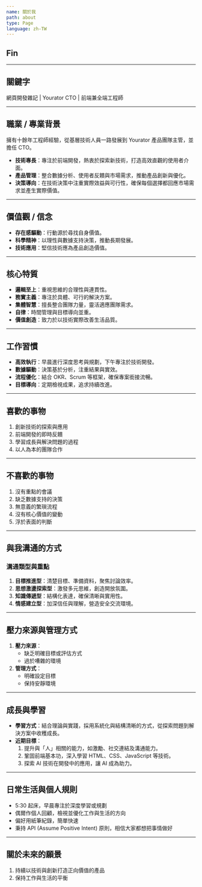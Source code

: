 ```yaml
---
name: 關於我
path: about
type: Page
language: zh-TW
---
```




## **Fin**

---

## **關鍵字**

網頁開發雜記 | Yourator CTO | 前端兼全端工程師

---

## **職業 / 專業背景**

擁有十餘年工程師經驗，從基層技術人員一路發展到 Yourator 產品團隊主管，並擔任 CTO。

- **技術專長**：專注於前端開發，熱衷於探索新技術，打造高效直觀的使用者介面。
- **產品管理**：整合數據分析、使用者反饋與市場需求，推動產品創新與優化。
- **決策導向**：在技術決策中注重實際效益與可行性，確保每個選擇都回應市場需求並產生實際價值。

---

## **價值觀 / 信念**

- **存在感驅動**：行動源於尋找自身價值。
- **科學精神**：以理性與數據支持決策，推動長期發展。
- **技術應用**：堅信技術應為產品創造價值。

---

## **核心特質**

- **邏輯至上**：重視思維的合理性與連貫性。
- **務實主義**：專注於具體、可行的解決方案。
- **集體智慧**：擅長整合團隊力量，靈活適應團隊需求。
- **自律**：時間管理與目標導向並重。
- **價值創造**：致力於以技術實際改善生活品質。

---

## **工作習慣**

- **高效執行**：早晨進行深度思考與規劃，下午專注於技術開發。
- **數據驅動**：決策基於分析，注重結果與實效。
- **流程優化**：結合 OKR、Scrum 等框架，確保專案銜接流暢。
- **目標導向**：定期檢視成果，追求持續改進。

---

## **喜歡的事物**

1. 創新技術的探索與應用
2. 前端開發的即時反饋
3. 學習成長與解決問題的過程
4. 以人為本的團隊合作

---

## **不喜歡的事物**

1. 沒有重點的會議
2. 缺乏數據支持的決策
3. 無意義的繁瑣流程
4. 沒有核心價值的變動
5. 浮於表面的判斷

---

## **與我溝通的方式**

### 溝通類型與重點

1. **目標推進型**：清楚目標、準備資料，聚焦討論效率。
2. **思想激盪探索型**：激發多元思維，創造開放氛圍。
3. **知識傳遞型**：結構化表達，確保清晰與實用性。
4. **情感建立型**：加深信任與理解，營造安全交流環境。

---

## **壓力來源與管理方式**

1. **壓力來源**：
   - 缺乏明確目標或評估方式
   - 過於嘈雜的環境
2. **管理方式**：
   - 明確設定目標
   - 保持安靜環境

---

## **成長與學習**

- **學習方式**：結合理論與實踐，採用系統化與結構清晰的方式，從探索問題到解決方案中收穫成長。
- **近期目標**：
  1. 提升與「人」相關的能力，如激勵、社交連結及溝通能力。
  2. 鞏固前端基本功，深入學習 HTML、CSS、JavaScript 等技術。
  3. 探索 AI 技術在開發中的應用，讓 AI 成為助力。

---

## **日常生活與個人規則**

- 5:30 起床，早晨專注於深度學習或規劃
- 偶爾作個人回顧，檢視並優化工作與生活的方向
- 偏好用紙筆紀錄，簡單快速
- 秉持 API (Assume Positive Intent) 原則，相信大家都想把事情做好

---

## **關於未來的願景**

1. 持續以技術與創新打造正向價值的產品
2. 保持工作與生活的平衡

